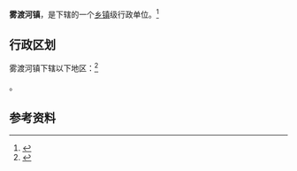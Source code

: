 {{中国乡级行政区|42/05/06/102/000}}

'''雾渡河镇'''，是{{PRC admin/fullname|42/05/06/102/000|3}}下辖的一个[[乡镇|乡镇]]级行政单位。<ref>{{PRC admin/ref sgc|{{PRC admin/parent|42/05/06/102/000}}}}</ref>

== 行政区划 ==

雾渡河镇下辖以下地区：<ref>{{PRC admin/ref sgc|42/05/06/102/000}}</ref>

{{PRC admin/children|42/05/06/102/000}}。

== 参考资料 ==

{{reflist}}

{{行政区划小作品}}
{{PRC admin/navcat|42/05/06/102/000}}